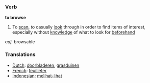 === Verb ===
'''to browse'''

# To [[scan]], to casually [[look]] through in order to find items of interest, especially without [[knowledge]] of what to look for [[beforehand]]

''adj.'' browsable
=== Translations ===
*[[Dutch]]: [[doorbladeren]], [[grasduinen]]
*[[French]]: [[feuilleter]]
*[[Indonesian]]: [[lihat|melihat-lihat]]